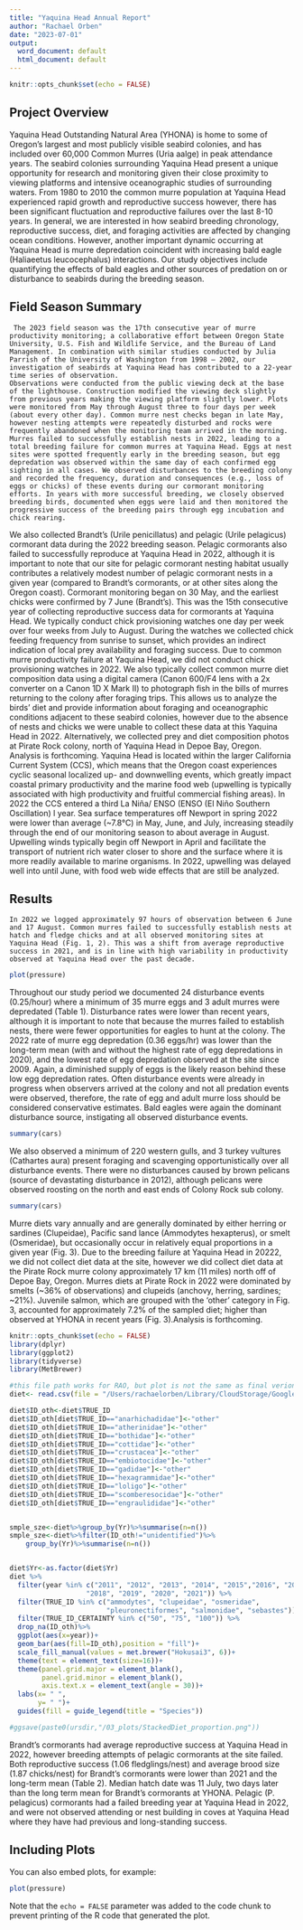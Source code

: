 ```yaml
---
title: "Yaquina Head Annual Report"
author: "Rachael Orben"
date: "2023-07-01"
output:
  word_document: default
  html_document: default
---
```


```r
knitr::opts_chunk$set(echo = FALSE)
```

## Project Overview

  Yaquina Head Outstanding Natural Area (YHONA) is home to some of Oregon’s largest and most publicly visible seabird colonies, and has included over 60,000 Common Murres (Uria aalge) in peak attendance years. The seabird colonies surrounding Yaquina Head present a unique opportunity for research and monitoring given their close proximity to viewing platforms and intensive oceanographic studies of surrounding waters. From 1980 to 2010 the common murre population at Yaquina Head experienced rapid growth and reproductive success however, there has been significant fluctuation and reproductive failures over the last 8-10 years. 
	In general, we are interested in how seabird breeding chronology, reproductive success, diet, and foraging activities are affected by changing ocean conditions. However, another important dynamic occurring at Yaquina Head is murre depredation coincident with increasing bald eagle (Haliaeetus leucocephalus) interactions. Our study objectives include quantifying the effects of bald eagles and other sources of predation on or disturbance to seabirds during the breeding season. 

## Field Season Summary 
	 The 2023 field season was the 17th consecutive year of murre productivity monitoring; a collaborative effort between Oregon State University, U.S. Fish and Wildlife Service, and the Bureau of Land Management. In combination with similar studies conducted by Julia Parrish of the University of Washington from 1998 – 2002, our investigation of seabirds at Yaquina Head has contributed to a 22-year time series of observation. 
	Observations were conducted from the public viewing deck at the base of the lighthouse. Construction modified the viewing deck slightly from previous years making the viewing platform slightly lower. Plots were monitored from May through August three to four days per week (about every other day). Common murre nest checks began in late May, however nesting attempts were repeatedly disturbed and rocks were frequently abandoned when the monitoring team arrived in the morning. Murres failed to successfully establish nests in 2022, leading to a total breeding failure for common murres at Yaquina Head. Eggs at nest sites were spotted frequently early in the breeding season, but egg depredation was observed within the same day of each confirmed egg sighting in all cases. We observed disturbances to the breeding colony and recorded the frequency, duration and consequences (e.g., loss of eggs or chicks) of these events during our cormorant monitoring efforts. In years with more successful breeding, we closely observed breeding birds, documented when eggs were laid and then monitored the progressive success of the breeding pairs through egg incubation and chick rearing. 
  We also collected Brandt’s (Urile penicillatus) and pelagic (Urile pelagicus) cormorant data during the 2022 breeding season. Pelagic cormorants also failed to successfully reproduce at Yaquina Head in 2022, although it is important to note that our site for pelagic cormorant nesting habitat usually contributes a relatively modest number of pelagic cormorant nests in a given year (compared to Brandt’s cormorants, or at other sites along the Oregon coast). Cormorant monitoring began on 30 May, and the earliest chicks were confirmed by 7 June (Brandt’s). This was the 15th consecutive year of collecting reproductive success data for cormorants at Yaquina Head. 
 	We typically conduct chick provisioning watches one day per week over four weeks from July to August. During the watches we collected chick feeding frequency from sunrise to sunset, which provides an indirect indication of local prey availability and foraging success. Due to common murre productivity failure at Yaquina Head, we did not conduct chick provisioning watches in 2022. We also typically collect common murre diet composition data using a digital camera (Canon 600/F4 lens with a 2x converter on a Canon 1D X Mark II) to photograph fish in the bills of murres returning to the colony after foraging trips. This allows us to analyze the birds’ diet and provide information about foraging and oceanographic conditions adjacent to these seabird colonies, however due to the absence of nests and chicks we were unable to collect these data at this Yaquina Head in 2022. Alternatively, we collected prey and diet composition photos at Pirate Rock colony, north of Yaquina Head in Depoe Bay, Oregon. Analysis is forthcoming.
Yaquina Head is located within the larger California Current System (CCS), which means that the Oregon coast experiences cyclic seasonal localized up- and downwelling events, which greatly impact coastal primary productivity and the marine food web (upwelling is typically associated with high productivity and fruitful commercial fishing areas). In 2022 the CCS entered a third La Niña/ ENSO (ENSO (El Niño Southern Oscillation) l year. Sea surface temperatures off Newport in spring 2022 were lower than average (~7.8°C) in May, June, and July, increasing steadily through the end of our monitoring season to about average in August. Upwelling winds typically begin off Newport in April and facilitate the transport of nutrient rich water closer to shore and the surface where it is more readily available to marine organisms. In 2022, upwelling was delayed well into until June, with food web wide effects that are still be analyzed. 

## Results

	In 2022 we logged approximately 97 hours of observation between 6 June and 17 August. Common murres failed to successfully establish nests at hatch and fledge chicks and at all observed monitoring sites at Yaquina Head (Fig. 1, 2). This was a shift from average reproductive success in 2021, and is in line with high variability in productivity observed at Yaquina Head over the past decade. 

```r
plot(pressure)
```

Throughout our study period we documented 24 disturbance events (0.25/hour) where a minimum of 35 murre eggs and 3 adult murres were depredated (Table 1). Disturbance rates were lower than recent years, although it is important to note that because the murres failed to establish nests, there were fewer opportunities for eagles to hunt at the colony. The 2022 rate of murre egg depredation (0.36 eggs/hr) was lower than the long-term mean (with and without the highest rate of egg depredations in 2020), and the lowest rate of egg depredation observed at the site since 2009. Again, a diminished supply of eggs is the likely reason behind these low egg depredation rates. Often disturbance events were already in progress when observers arrived at the colony and not all predation events were observed, therefore, the rate of egg and adult murre loss should be considered conservative estimates. Bald eagles were again the dominant disturbance source, instigating all observed disturbance events. 

```r
summary(cars)
```

We also observed a minimum of 220 western gulls, and 3 turkey vultures (Cathartes aura) present foraging and scavenging opportunistically over all disturbance events. There were no disturbances caused by brown pelicans (source of devastating disturbance in 2012), although pelicans were observed roosting on the north and east ends of Colony Rock sub colony.

```r
summary(cars)
```

Murre diets vary annually and are generally dominated by either herring or sardines (Clupeidae), Pacific sand lance (Ammodytes hexapterus), or smelt (Osmeridae), but occasionally occur in relatively equal proportions in a given year (Fig. 3). Due to the breeding failure at Yaquina Head in 20222, we did not collect diet data at the site, however we did collect diet data at the Pirate Rock murre colony approximately 17 km (11 miles) north off of Depoe Bay, Oregon. Murres diets at Pirate Rock in 2022 were dominated by smelts (~36% of observations) and clupeids (anchovy, herring, sardines; ~21%). Juvenile salmon, which are grouped with the ‘other’ category in Fig. 3, accounted for approximately 7.2% of the sampled diet; higher than observed at YHONA in recent years (Fig. 3).Analysis is forthcoming. 

```r
knitr::opts_chunk$set(echo = FALSE)
library(dplyr)
library(ggplot2)
library(tidyverse)
library(MetBrewer)

#this file path works for RAO, but plot is not the same as final verion on poster...
diet<- read.csv(file = "/Users/rachaelorben/Library/CloudStorage/GoogleDrive-orbenr@oregonstate.edu/.shortcut-targets-by-id/1FGtszGE_J2Df0SNhyzHiTfVhI25SbaLV/McKay HMSC REU/Analysis/modified_data/01_tidy_data/COMU_Diet_2007_2021_Tidy.csv")

diet$ID_oth<-diet$TRUE_ID
diet$ID_oth[diet$TRUE_ID=="anarhichadidae"]<-"other"
diet$ID_oth[diet$TRUE_ID=="atherinidae"]<-"other"
diet$ID_oth[diet$TRUE_ID=="bothidae"]<-"other"
diet$ID_oth[diet$TRUE_ID=="cottidae"]<-"other"
diet$ID_oth[diet$TRUE_ID=="crustacea"]<-"other"
diet$ID_oth[diet$TRUE_ID=="embiotocidae"]<-"other"
diet$ID_oth[diet$TRUE_ID=="gadidae"]<-"other"
diet$ID_oth[diet$TRUE_ID=="hexagrammidae"]<-"other"
diet$ID_oth[diet$TRUE_ID=="loligo"]<-"other"
diet$ID_oth[diet$TRUE_ID=="scomberesocidae"]<-"other"
diet$ID_oth[diet$TRUE_ID=="engraulididae"]<-"other"


smple_sze<-diet%>%group_by(Yr)%>%summarise(n=n())
smple_sze<-diet%>%filter(ID_oth!="unidentified")%>%
    group_by(Yr)%>%summarise(n=n())


diet$Yr<-as.factor(diet$Yr)
diet %>%
  filter(year %in% c("2011", "2012", "2013", "2014", "2015","2016", "2017", 
                   "2018", "2019", "2020", "2021")) %>%
  filter(TRUE_ID %in% c("ammodytes", "clupeidae", "osmeridae", 
                        "pleuronectiformes", "salmonidae", "sebastes"))%>%
  filter(TRUE_ID_CERTAINTY %in% c("50", "75", "100")) %>%
  drop_na(ID_oth)%>%
  ggplot(aes(x=year))+
  geom_bar(aes(fill=ID_oth),position = "fill")+
  scale_fill_manual(values = met.brewer("Hokusai3", 6))+
  theme(text = element_text(size=16))+
  theme(panel.grid.major = element_blank(),
        panel.grid.minor = element_blank(),
        axis.text.x = element_text(angle = 30))+
  labs(x= " ",
       y= " ")+ 
  guides(fill = guide_legend(title = "Species"))

#ggsave(paste0(ursdir,"/03_plots/StackedDiet_proportion.png"))


```

Brandt’s cormorants had average reproductive success at Yaquina Head in 2022, however breeding attempts of pelagic cormorants at the site failed.  Both reproductive success (1.06 fledglings/nest) and average brood size (1.87 chicks/nest) for Brandt’s cormorants were lower than 2021 and the long-term mean (Table 2). Median hatch date was 11 July, two days later than the long term mean for Brandt’s cormorants at YHONA. Pelagic (P. pelagicus) cormorants had a failed breeding year at Yaquina Head in 2022, and were not observed attending or nest building in coves at Yaquina Head where they have had previous and long-standing success. 


## Including Plots

You can also embed plots, for example:

```r
plot(pressure)
```

Note that the `echo = FALSE` parameter was added to the code chunk to prevent printing of the R code that generated the plot.
